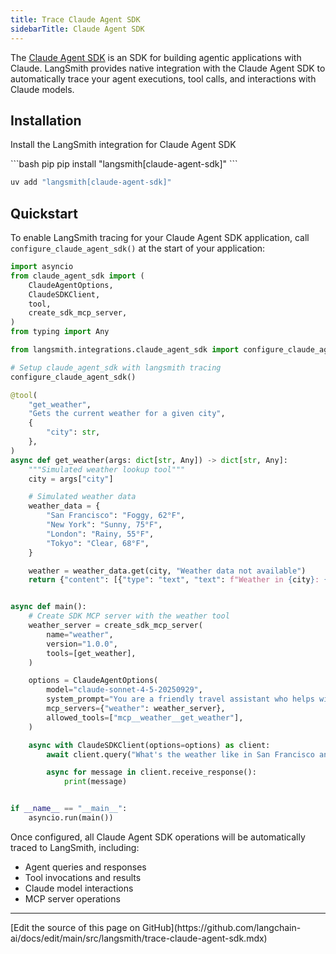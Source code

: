 ```yaml
---
title: Trace Claude Agent SDK
sidebarTitle: Claude Agent SDK
---
```


The [Claude Agent SDK](https://docs.claude.com/en/api/agent-sdk/overview) is an SDK for building agentic applications with Claude. LangSmith provides native integration with the Claude Agent SDK to automatically trace your agent executions, tool calls, and interactions with Claude models.

## Installation

Install the LangSmith integration for Claude Agent SDK

<CodeGroup>
```bash pip
pip install "langsmith[claude-agent-sdk]"
```

```bash uv
uv add "langsmith[claude-agent-sdk]"
```
</CodeGroup>

## Quickstart

To enable LangSmith tracing for your Claude Agent SDK application, call `configure_claude_agent_sdk()` at the start of your application:

```python
import asyncio
from claude_agent_sdk import (
    ClaudeAgentOptions,
    ClaudeSDKClient,
    tool,
    create_sdk_mcp_server,
)
from typing import Any

from langsmith.integrations.claude_agent_sdk import configure_claude_agent_sdk

# Setup claude_agent_sdk with langsmith tracing
configure_claude_agent_sdk()

@tool(
    "get_weather",
    "Gets the current weather for a given city",
    {
        "city": str,
    },
)
async def get_weather(args: dict[str, Any]) -> dict[str, Any]:
    """Simulated weather lookup tool"""
    city = args["city"]

    # Simulated weather data
    weather_data = {
        "San Francisco": "Foggy, 62°F",
        "New York": "Sunny, 75°F",
        "London": "Rainy, 55°F",
        "Tokyo": "Clear, 68°F",
    }

    weather = weather_data.get(city, "Weather data not available")
    return {"content": [{"type": "text", "text": f"Weather in {city}: {weather}"}]}


async def main():
    # Create SDK MCP server with the weather tool
    weather_server = create_sdk_mcp_server(
        name="weather",
        version="1.0.0",
        tools=[get_weather],
    )

    options = ClaudeAgentOptions(
        model="claude-sonnet-4-5-20250929",
        system_prompt="You are a friendly travel assistant who helps with weather information.",
        mcp_servers={"weather": weather_server},
        allowed_tools=["mcp__weather__get_weather"],
    )

    async with ClaudeSDKClient(options=options) as client:
        await client.query("What's the weather like in San Francisco and Tokyo?")

        async for message in client.receive_response():
            print(message)


if __name__ == "__main__":
    asyncio.run(main())
```

Once configured, all Claude Agent SDK operations will be automatically traced to LangSmith, including:
- Agent queries and responses
- Tool invocations and results
- Claude model interactions
- MCP server operations

---

<Callout icon="pen-to-square" iconType="regular">
  [Edit the source of this page on GitHub](https://github.com/langchain-ai/docs/edit/main/src/langsmith/trace-claude-agent-sdk.mdx)
</Callout>
